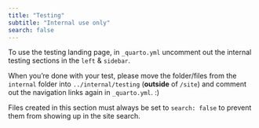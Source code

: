 ```yaml
---
title: "Testing"
subtitle: "Internal use only"
search: false
---
```


To use the testing landing page, in `_quarto.yml` uncomment out the internal testing sections in the `left` & `sidebar`. 

When you're done with your test, please move the folder/files from the `internal` folder into `../internal/testing` (**outside** of `/site`) and comment out the navigation links again in `_quarto.yml`. :)

::: {.callout-important}
Files created in this section must always be set to `search: false` to prevent them from showing up in the site search.
:::